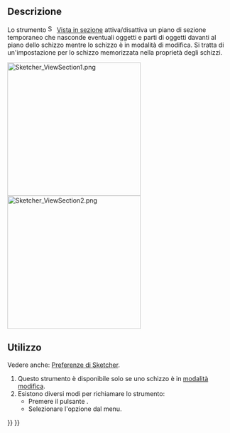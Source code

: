 <languages/>

{{Docnav/it
|[[Sketcher_ViewSketch/it|Vista schizzo]]
|[[Sketcher_Grid/it|Attiva/disattiva griglia]]
|[[Sketcher_Workbench/it|Sketcher]]
|IconL=Sketcher_ViewSketch.svg
|IconR=Sketcher_Grid.svg‎
|IconC=Workbench_Sketcher.svg
}}

{{GuiCommand/it
|Name=Sketcher ViewSection
|Name/it=Sketcher Vista in sezione
|MenuLocation=Schizzo → Vista in sezione
|Workbenches=[[Sketcher_Workbench/it|Sketcher]]
|Shortcut={{KEY|Q}} {{KEY|S}}
|Version=0.18
}}

<span id="Description"></span>
==Descrizione==

<div class="mw-translate-fuzzy">
Lo strumento [[Image:Sketcher_ViewSection.svg|16px]] [[Sketcher_ViewSection/it|Vista in sezione]] attiva/disattiva un piano di sezione temporaneo che nasconde eventuali oggetti e parti di oggetti davanti al piano dello schizzo mentre lo schizzo è in modalità di modifica. Si tratta di un'impostazione per lo schizzo memorizzata nella proprietà {{PropertyView|Section View}} degli schizzi.
</div>

[[File:Sketcher ViewSection1.png|300px]] [[File:Sketcher ViewSection2.png|300px]]
{{Caption|Schizzo parzialmente nascosto e schizzo completamente visibile}}

<span id="Usage"></span>
==Utilizzo==

Vedere anche: [[Sketcher_Preferences/it#Display|Preferenze di Sketcher]].

# Questo strumento è disponibile solo se uno schizzo è in [[Sketcher_EditSketch/it|modalità modifica]].
# Esistono diversi modi per richiamare lo strumento:
#* Premere il pulsante {{Button|[[Image:Sketcher_ViewSection.svg|16px]] [[Sketcher_ViewSection/it|Vista in sezione]]}}.
#* Selezionare l'opzione {{MenuCommand|Schizzo → [[Image:Sketcher_ViewSection.svg|16px]] Vista in sezione}} dal menu.


{{Docnav/it
|[[Sketcher_ViewSketch/it|Vista schizzo]]
|[[Sketcher_Grid/it|Attiva/disattiva griglia]]
|[[Sketcher_Workbench/it|Sketcher]]
|IconL=Sketcher_ViewSketch.svg
|IconR=Sketcher_Grid.svg‎
|IconC=Workbench_Sketcher.svg
}}

{{Sketcher_Tools_navi{{#translation:}}}}
{{Userdocnavi{{#translation:}}}}